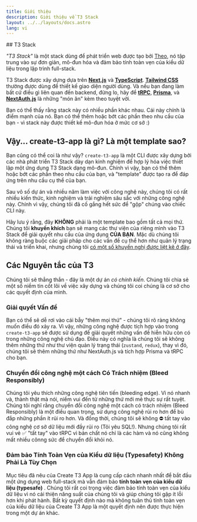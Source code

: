 ```yaml
---
title: Giới thiệu
description: Giới thiệu về T3 Stack
layout: ../../layouts/docs.astro
lang: vi
---
```



<IntroductionTab client:load />
## T3 Stack

_"T3 Stack"_ là một stack dùng để phát triển web được tạo bởi [Theo](https://twitter.com/t3dotgg), nó tập trung vào sự đơn giản, mô-đun hóa và đảm bảo tính toàn vẹn của kiểu dữ liệu trong lập trình full-stack.

T3 Stack được xây dựng dựa trên [**Next.js**](https://nextjs.org/) và [**TypeScript**](https://typescriptlang.org/). [**Tailwind CSS**](https://tailwindcss.com/) thường được dùng để thiết kế giao diện người dùng. Và nếu bạn đang làm bất cứ điều gì liên quan đến backend, đừng lo, hãy để [**tRPC**](https://trpc.io/), [**Prisma**](https://prisma.io/), và [**NextAuth.js**](https://next-auth.js.org/) là những "món ăn" kèm theo tuyệt vời.

Bạn có thể thấy rằng stack này có nhiều phần khác nhau. Cái này chính là điểm mạnh của nó. Bạn có thể thêm hoặc bớt các phần theo nhu cầu của bạn - vì stack này được thiết kế mô-đun hóa ở mức cơ sở :)

## Vậy... create-t3-app là gì? Là một template sao?

Bạn cũng có thể coi là như vậy? `create-t3-app` là một CLI được xây dựng bởi các nhà phát triển T3 Stack dày dạn kinh nghiệm để hợp lý hóa việc thiết lập một ứng dụng T3 Stack dạng mô-đun. Chính vì vậy, bạn có thể thêm hoặc bớt các phần theo nhu cầu của bạn, và "template" được tạo ra để đáp ứng trên nhu cầu cụ thể của bạn.

Sau vô số dự án và nhiều năm làm việc với công nghệ này, chúng tôi có rất nhiều kiến thức, kinh nghiệm và trải nghiệm sâu sắc với những công nghệ này. Chính vì vậy, chúng tôi đã cố gắng hết sức để "gộp" chúng vào chiếc CLI này.

Hãy lưu ý rằng, đây **KHÔNG** phải là một template bao gồm tất cả mọi thứ. Chúng tôi **khuyến khích** bạn sẽ mang các thư viện của riêng mình vào T3 Stack để giải quyết nhu cầu của ứng dụng **CỦA BẠN**. Mặc dù chúng tôi không ràng buộc các giải pháp cho các vấn đề cụ thể hơn như quản lý trạng thái và triển khai, nhưng chúng tôi [có một số khuyến nghị được liệt kê ở đây](/vi/other-recs).

## Các Nguyên tắc của T3

Chúng tôi sẽ thẳng thắn - đây là một dự án _có chính kiến_. Chúng tôi chia sẻ một số niềm tin cốt lõi về việc xây dựng và chúng tôi coi chúng là cơ sở cho các quyết định của mình.

### Giải quyết Vấn đề

Bạn có thể sẽ dễ rơi vào cái bẫy "thêm mọi thứ" - chúng tôi rõ ràng không muốn điều đó xảy ra. Vì vậy, những công nghệ được tích hợp vào trong `create-t3-app` sẽ được sử dụng để giải quyết những vấn đề hiễn hữu còn có trong những công nghệ chủ đạo. Điều này có nghĩa là chúng tôi sẽ không thêm những thứ như thư viện quản lý trạng thái (`zustand`, `redux`), thay vì đó, chúng tôi sẽ thêm những thứ như NextAuth.js và tích hợp Prisma và tRPC cho bạn.

### Chuyển đổi công nghệ một cách Có Trách nhiệm (Bleed Responsibly)

Chúng tôi yêu thích những công nghệ tiên tiến (bleeding edge). Vì nó nhanh và, thành thật mà nói, niềm vui đến từ những thứ mới mẻ thực sự rất tuyệt. Chúng tôi nghĩ rằng chuyển đổi công nghệ một cách có trách nhiệm (Bleed Responsibly) là một điều quan trọng, sử dụng công nghệ rủi ro hơn để bù đắp những phần ít rủi ro hơn. Và đồng thời, chúng tôi sẽ không ⛔️ tất tay vào công nghệ cơ sở dữ liệu mới đầy rủi ro (Tôi yêu SQL!). Nhưng chúng tôi rất vui vẻ ✅ "tất tay" vào tRPC vì bản chất nó chỉ là các hàm và nó cũng không mất nhiều cônng sức để chuyển đổi khỏi nó.

### Đảm bảo Tính Toàn Vẹn của Kiểu dữ liệu (Typesafety) Không Phải Là Tùy Chọn

Mục tiêu đã nêu của Create T3 App là cung cấp cách nhanh nhất để bắt đầu một ứng dụng web full-stack mà vẫn đảm bảo **tính toàn vẹn của kiểu dữ liệu (typesafe)** . Chúng tôi rất coi trọng việc đảm bảo tính toàn vẹn của kiểu dữ liệu vì nó cải thiện năng suất của chúng tôi và giúp chúng tôi gặp ít lỗi hơn khi phát hành. Bất kỳ quyết định nào mà không tuân thủ tính toàn vẹn của kiểu dữ liệu của Create T3 App là một quyết định nên được thực hiện trong một dự án khác.
